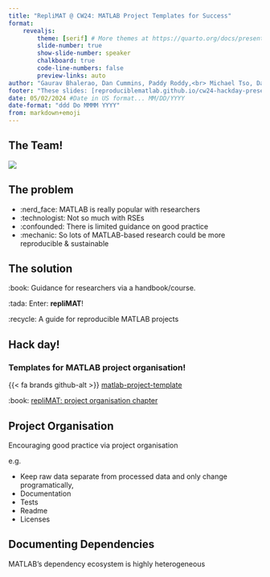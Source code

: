 ```yaml
---
title: "RepliMAT @ CW24: MATLAB Project Templates for Success"
format:
    revealjs:
        theme: [serif] # More themes at https://quarto.org/docs/presentations/revealjs/themes.html
        slide-number: true
        show-slide-number: speaker
        chalkboard: true
        code-line-numbers: false
        preview-links: auto
author: "Gaurav Bhalerao, Dan Cummins, Paddy Roddy,<br> Michael Tso, David Wilby"
footer: "These slides: [reproduciblematlab.github.io/cw24-hackday-presentation](https://reproduciblematlab.github.io/cw24-hackday-presentation/)"
date: 05/02/2024 #Date in US format... MM/DD/YYYY
date-format: "ddd Do MMMM YYYY"
from: markdown+emoji
---
```


## The Team!

![](assets/images/team-photo.jpg)

## The problem

* :nerd_face: MATLAB is really popular with researchers
* :technologist: Not so much with RSEs
* :confounded: There is limited guidance on good practice
* :mechanic: So lots of MATLAB-based research could be more reproducible & sustainable

## The solution

:book: Guidance for researchers via a handbook/course.

:tada: Enter: **repliMAT**!

:recycle: A guide for reproducible MATLAB projects

## Hack day! 

### Templates for MATLAB project organisation!

{{< fa brands github-alt >}} [matlab-project-template](https://github.com/reproducibleMATLAB/matlab-project-template){target="_blank"}

:book: [repliMAT: project organisation chapter](https://reproduciblematlab.github.io/code-style/organisation.html){target="_blank"}

## Project Organisation

Encouraging good practice via project organisation

e.g.

+ Keep raw data separate from processed data and only change programatically,
+ Documentation
+ Tests
+ Readme
+ Licenses

## Documenting Dependencies

MATLAB's dependency ecosystem is highly heterogeneous

